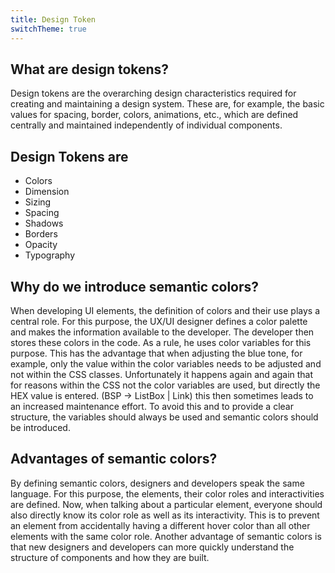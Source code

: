 ```yaml
---
title: Design Token
switchTheme: true
---
```


## What are design tokens?

Design tokens are the overarching design characteristics required for creating and maintaining a design system. These are, for example, the basic values for spacing, border, colors, animations, etc., which are defined centrally and maintained independently of individual components.

## Design Tokens are

- Colors
- Dimension
- Sizing
- Spacing
- Shadows
- Borders
- Opacity
- Typography

## Why do we introduce semantic colors?

When developing UI elements, the definition of colors and their use plays a central role. For this purpose, the UX/UI designer defines a color palette and makes the information available to the developer.
The developer then stores these colors in the code. As a rule, he uses color variables for this purpose. This has the advantage that when adjusting the blue tone, for example, only the value within the color variables needs to be adjusted and not within the CSS classes.
Unfortunately it happens again and again that for reasons within the CSS not the color variables are used, but directly the HEX value is entered.
(BSP -> ListBox | Link) this then sometimes leads to an increased maintenance effort.
To avoid this and to provide a clear structure, the variables should always be used and semantic colors should be introduced.

## Advantages of semantic colors?

By defining semantic colors, designers and developers speak the same language. For this purpose, the elements, their color roles and interactivities are defined.
Now, when talking about a particular element, everyone should also directly know its color role as well as its interactivity. This is to prevent an element from accidentally having a different hover color than all other elements with the same color role.
Another advantage of semantic colors is that new designers and developers can more quickly understand the structure of components and how they are built.

<Preview>
  <SemanticColorsDemo />
</Preview>
